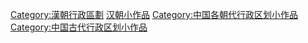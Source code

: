 {{Hiddencat}}
[[Category:漢朝行政區劃|Category:漢朝行政區劃]]
[[Category:汉朝小作品|]]
[[Category:中国各朝代行政区划小作品|Category:中国各朝代行政区划小作品]]
[[Category:中国古代行政区划小作品|Category:中国古代行政区划小作品]]